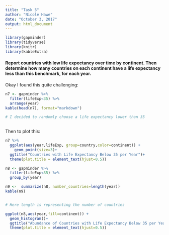 ```yaml
---
title: "Task 5"
author: "Nicole Hawe"
date: "October 3, 2017"
output: html_document
---
```


```r
library(gapminder)
library(tidyverse)
library(knitr)
library(kableExtra)
```

#### Report countries with low life expectancy over time by continent. Then determine how many countries on each continent have a life expectancy less than this benchmark, for each year.


Okay I found this quite challenging:

```r
n7 <- gapminder %>%
  filter(lifeExp<35) %>%
  arrange(year) 
kable(head(n7), format="markdown")

# I decided to randomly choose a life expectancy lower than 35
  
```
Then to plot this:

```r
n7 %>% 
  ggplot(aes(year,lifeExp, group=country,color=continent)) + 
    geom_point(size=3)+
  ggtitle("Countries with Life Expectancy Below 35 per Year")+
  theme(plot.title = element_text(hjust=0.5))
```
```r
n8 <- gapminder %>%
  filter(lifeExp<35) %>%
  group_by(year) 

n9 <-  summarize(n8, number_countries=length(year))
kable(n9)


# Here length is representing the number of countries 
```

```r
ggplot(n8,aes(year,fill=continent)) +
  geom_histogram()+
  ggtitle("Abundance of Countries with Life Expectancy Below 35 per Year")+
  theme(plot.title = element_text(hjust=0.5))
```

